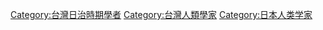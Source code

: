 [[Category:台灣日治時期學者|Category:台灣日治時期學者]]
[[Category:台灣人類學家|Category:台灣人類學家]]
[[Category:日本人类学家|Category:日本人类学家]]